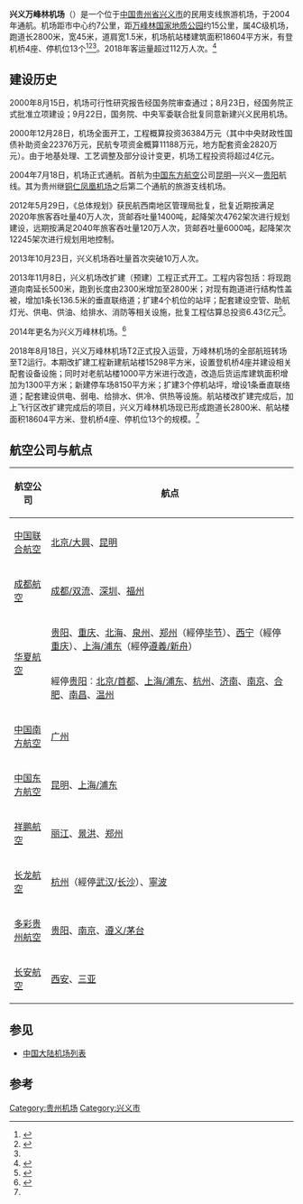 {{Infobox airport
| name                = 兴义万峰林機場
| image               = 
| type                = 民用
| operator            = 贵州省机场集团有限公司
| city-served         = [[贵州省|贵州省]][[兴义市|兴义市]]
| opened              = 2004年7月18日
| elevation-m         = 
| distance_to_city    = 7千米
| IATA                = ACX
| ICAO                = ZUYI
| coordinates         = {{coord|25|05|12|N|104|57|33|E|display=title,inline}}
| r1-number           = 16/34
| r1-length-f         = 
| r1-length-m         = 2800
| r1-surface          = 混凝土
| pushpin_map         = China
| pushpin_map_caption = 机场在中国的位置
| pushpin_label       = ACX/ZUYI
| image_map           = File:ZUYI-1-Old.pdf
| image_map_caption   = 机场平面图
| stat-year           = 2018
| stat1-header        = 客運量
| stat1-data          = 1,120,857 人次
| stat2-header        = 貨運量
| stat2-data          = 1,139 公噸
| stat3-header        = 起降架次
| stat3-data          = 12,383 架次
}}
'''兴义万峰林机场'''（{{airport codes|ACX|ZUYI}}）是一个位于[[中国|中国]][[贵州省|贵州省]][[兴义市|兴义市]]的民用支线旅游机场，于2004年通航。机场距市中心约7公里，距[[万峰林国家地质公园|万峰林国家地质公园]]约15公里，属4C级机场，跑道长2800米，宽45米，道肩宽1.5米，机场航站楼建筑面积18604平方米，有登机桥4座、停机位13个<ref name=":0">{{Cite web|url=http://news.carnoc.com/list/458/458527.html|title=图片 兴义万峰林机场T2正式启用_民航新闻_民航资源网|accessdate=2018-08-18|work=news.carnoc.com|archive-date=2018-08-19|archive-url=https://web.archive.org/web/20180819211847/http://news.carnoc.com/list/458/458527.html|dead-url=no}}</ref><ref>{{Cite web |url=http://www.gyairport.com/contents/80/74.html |title=机场介绍 |access-date=2014-05-03 |archive-url=https://web.archive.org/web/20140503081954/http://www.gyairport.com/contents/80/74.html |archive-date=2014-05-03 |dead-url=yes }}</ref><ref name="history" />。2018年客运量超过112万人次。<ref>{{Cite web|url=http://www.caac.gov.cn/XXGK/XXGK/TJSJ/201903/t20190305_194972.html|title=2018年民航机场生产统计公报|accessdate=2019-03-05|work=www.caac.gov.cn|archive-date=2021-12-14|archive-url=https://web.archive.org/web/20211214080626/http://www.caac.gov.cn/XXGK/XXGK/TJSJ/201903/t20190305_194972.html|dead-url=no}}</ref>

== 建设历史 ==
2000年8月15日，机场可行性研究报告经国务院审查通过；8月23日，经国务院正式批准立项建设；9月22日，国务院、中央军委联合批复同意新建兴义民用机场。

2000年12月28日，机场全面开工，工程概算投资36384万元（其中中央财政性国债补助资金22376万元，民航专项资金概算11188万元，地方配套资金2820万元）。由于地基处理、工艺调整及部分设计变更，机场工程投资将超过4亿元。

2004年7月18日，机场正式通航。首航为[[中国东方航空|中国东方航空]]公司[[昆明|昆明]]—兴义—[[贵阳|贵阳]]航线。其为贵州继[[铜仁凤凰机场|铜仁凤凰机场]]之后第二个通航的旅游支线机场。

2012年5月29日，《总体规划》获民航西南地区管理局批复，批复近期按满足2020年旅客吞吐量40万人次，货邮吞吐量1400吨，起降架次4762架次进行规划建设，远期按满足2040年旅客吞吐量120万人次，货邮吞吐量6000吨，起降架次12245架次进行规划用地控制。

2013年10月23日，兴义机场吞吐量首次突破10万人次。

2013年11月8日，兴义机场改扩建（预建）工程正式开工。工程内容包括：将现跑道向南延长500米，跑到长度由2300米增加至2800米；对现有跑道进行结构性盖被，增加1条长136.5米的垂直联络道；扩建4个机位的站坪；配套建设空管、助航灯光、供电、供油、给排水、消防等相关设施，批复工程估算总投资6.43亿元<ref name="history">{{cite web |title==兴义万峰林机场：以飞行的名义，与时代对话 |url=http://news.carnoc.com/list/287/287960.html |publisher=Carnoc |accessdate=2014-04-29 |date=2014-04-29 |archive-date=2019-07-30 |archive-url=https://web.archive.org/web/20190730165819/http://news.carnoc.com/list/287/287960.html |dead-url=no }}</ref>。

2014年更名为兴义万峰林机场。<ref>{{cite web |title=兴义机场更名为兴义万峰林机场 |url=http://news.carnoc.com/list/280/280503.html |publisher=Carnoc |accessdate=2014-04-29 |date=2014-04-29 |archive-date=2019-07-26 |archive-url=https://web.archive.org/web/20190726075555/http://news.carnoc.com/list/280/280503.html |dead-url=no }}</ref>

2018年8月18日，兴义万峰林机场T2正式投入运营，万峰林机场的全部航班转场至T2运行。本期改扩建工程新建航站楼15298平方米，设置登机桥4座并建设相关配套设备设施；同时对老航站楼1000平方米进行改造，改造后货运库建筑面积增加为1300平方米；新建停车场8150平方米；扩建3个停机站坪，增设1条垂直联络道；配套建设供电、弱电、给排水、供冷、供热等设施。航站楼改扩建完成后，加上飞行区改扩建完成后的项目，兴义万峰林机场现已形成跑道长2800米、航站楼面积18604平方米、登机桥4座、停机位13个的规模。<ref name=":0" />

==航空公司与航点==
{| class="wikitable" style="font-size: 85%"
! width=13% | 航空公司 !! 航点
|-
| [[中国联合航空|中国联合航空]]
| [[北京大興國際机场|北京/大興]]、[[昆明长水国际机场|昆明]]
|-
| [[成都航空|成都航空]]
| [[成都双流国际机场|成都/双流]]、[[深圳宝安国际机场|深圳]]、[[福州长乐国际机场|福州]]
|-
| rowspan=2| [[华夏航空|华夏航空]]
|[[贵阳龙洞堡国际机场|贵阳]]、[[重庆江北国际机场|重庆]]、[[北海福成机场|北海]]、[[泉州晋江国际机场|泉州]]、[[郑州新郑国际机场|郑州]]（經停[[毕节飞雄机场|毕节]]）、[[西宁曹家堡国际机场|西宁]]（經停[[重庆江北国际机场|重庆]]）、[[上海浦东国际机场|上海/浦东]]（經停[[遵義新舟機場|遵義/新舟]]）
|-
|經停[[贵阳龙洞堡国际机场|贵阳]]︰[[北京首都国际机场|北京/首都]]、[[上海浦东国际机场|上海/浦东]]、[[杭州萧山国际机场|杭州]]、[[济南遥墙国际机场|济南]]、[[南京禄口国际机场|南京]]、[[合肥新桥国际机场|合肥]]、[[南昌昌北国际机场|南昌]]、[[温州龙湾国际机场|温州]]
|-
| [[中国南方航空|中国南方航空]]
| [[广州白云国际机场|广州]]
|-
| [[中国东方航空|中国东方航空]]
| [[昆明长水国际机场|昆明]]、[[上海浦东国际机场|上海/浦东]]
|-
| [[祥鹏航空|祥鹏航空]]
| [[丽江三义机场|丽江]]、[[西双版纳嘎洒国际机场|景洪]]、[[郑州新郑国际机场|郑州]]
|-
| [[长龙航空|长龙航空]]
| [[杭州萧山国际机场|杭州]]（經停[[武汉天河国际机场|武汉]]/[[长沙黄花国际机场|长沙]]）、[[寧波櫟社國際機場|寧波]]
|-
| [[多彩贵州航空|多彩贵州航空]]
| [[贵阳龙洞堡国际机场|贵阳]]、[[南京禄口国际机场|南京]]、[[遵义茅台机场|遵义/茅台]]
|-
| [[长安航空|长安航空]]
| [[西安咸阳国际机场|西安]]、[[三亚凤凰国际机场|三亚]]
|}

==参见==
*[[中国大陆机场列表|中国大陆机场列表]]

==参考==
{{reflist}}

{{贵州机场}}
{{中华人民共和国机场}}

[[Category:贵州机场|Category:贵州机场]]
[[Category:兴义市|Category:兴义市]]